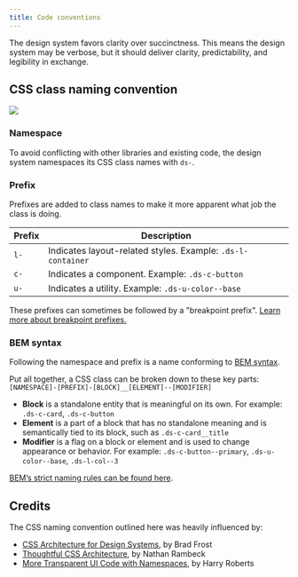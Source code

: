 ```yaml
---
title: Code conventions
---
```


The design system favors clarity over succinctness. This means the design system may be verbose, but it should deliver clarity, predictability, and legibility in exchange.

## CSS class naming convention

<img src="https://design.cms.gov/images/naming-convention.svg" class="ds-u-border--1" />

### Namespace

To avoid conflicting with other libraries and existing code, the design system namespaces its CSS class names with `ds-`.

### Prefix

Prefixes are added to class names to make it more apparent what job the class is doing.

| Prefix | Description                                                 |
| ------ | ----------------------------------------------------------- |
| `l-`   | Indicates layout-related styles. Example: `.ds-l-container` |
| `c-`   | Indicates a component. Example: `.ds-c-button`              |
| `u-`   | Indicates a utility. Example: `.ds-u-color--base`           |

These prefixes can sometimes be followed by a "breakpoint prefix". [Learn more about breakpoint prefixes.](/guidelines/responsive-design/)

### BEM syntax

Following the namespace and prefix is a name conforming to [BEM syntax](http://getbem.com/introduction/).

Put all together, a CSS class can be broken down to these key parts: `[NAMESPACE]-[PREFIX]-[BLOCK]__[ELEMENT]--[MODIFIER]`

- **Block** is a standalone entity that is meaningful on its own. For example: `.ds-c-card`, `.ds-c-button`
- **Element** is a part of a block that has no standalone meaning and is semantically tied to its block, such as `.ds-c-card__title`
- **Modifier** is a flag on a block or element and is used to change appearance or behavior. For example: `.ds-c-button--primary`, `.ds-u-color--base`, `.ds-l-col--3`

[BEM’s strict naming rules can be found here](http://getbem.com/naming/).

## Credits

The CSS naming convention outlined here was heavily influenced by:

- [CSS Architecture for Design Systems](http://bradfrost.com/blog/post/css-architecture-for-design-systems/), by Brad Frost
- [Thoughtful CSS Architecture](https://seesparkbox.com/foundry/thoughtful_css_architecture), by Nathan Rambeck
- [More Transparent UI Code with Namespaces](https://csswizardry.com/2015/03/more-transparent-ui-code-with-namespaces/), by Harry Roberts
